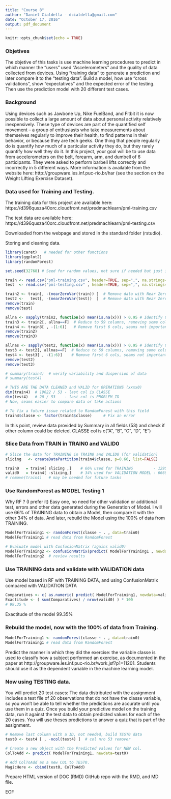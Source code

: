 ```yaml
---
title: "Course 8"
author: "Daniel Cialdella - dcialdella@gmail.com"
date: "October 17, 2016"
output: pdf_document
---
```


```r
knitr::opts_chunk$set(echo = TRUE)
```

### Objetives
The objetive of this tasks is use machine learning procedures to predict in which manner the "users" used "Ascelerometers" and the quality of data collected from devices.
Using "training data" to generate a prediction and later compare it to the "testing data".
Build a model, how use "cross validations", show "expectatives" and the expected error of the testing.
Then use the prediction model with 20 different test cases.


### Background

Using devices such as Jawbone Up, Nike FuelBand, and Fitbit it is now possible to collect a large amount of data about personal activity relatively inexpensively. These type of devices are part of the quantified self movement – a group of enthusiasts who take measurements about themselves regularly to improve their health, to find patterns in their behavior, or because they are tech geeks. One thing that people regularly do is quantify how much of a particular activity they do, but they rarely quantify how well they do it. In this project, your goal will be to use data from accelerometers on the belt, forearm, arm, and dumbell of 6 participants. They were asked to perform barbell lifts correctly and incorrectly in 5 different ways. More information is available from the website here: http://groupware.les.inf.puc-rio.br/har (see the section on the Weight Lifting Exercise Dataset).


### Data used for Training and Testing.
The training data for this project are available here:
https://d396qusza40orc.cloudfront.net/predmachlearn/pml-training.csv

The test data are available here:
https://d396qusza40orc.cloudfront.net/predmachlearn/pml-testing.csv

Downloaded from the webpage and stored in the standard folder (rstudio).

Storing and cleaning data.

```r
library(caret)   # needed for other functions
library(ggplot2)
library(randomForest)

set.seed(32768) # Seed for random values, not sure if needed but just in case

train <- read.csv("pml-training.csv", header=TRUE, sep=",", na.strings=c("NA","")) # Read Data from DISK files- TRAIN 19622
test  <- read.csv("pml-testing.csv" , header=TRUE, sep=",", na.strings=c("NA","")) # Read Data from DISK files- TEST     20

train2 <- train[, -(nearZeroVar(train)) ]  # Remove data with Near Zero variability
test2 <-   test[, -(nearZeroVar(test))  ]  # Remove data with Near Zero variability
remove(train)
remove(test)

allna <- sapply(train2, function(x) mean(is.na(x))) > 0.95 # Identify Columns where MEANs are > 0.95
train3 <- train2[, allna==F]  # Reduce to 59 columns, removing some columns where NA is > 95%
train4 <- train3[ , -(1:6)]   # Remove first 6 cols, seams not important data
remove(train2)
remove(train3)

allnas <- sapply(test2, function(x) mean(is.na(x))) > 0.95 # Identify Columns where MEANs are > 0.95
test3 <- test2[, allnas==F]  # Reduce to 59 columns, removing some columns where NA is > 95%
test4 <- test3[ , -(1:6)]    # Remove first 6 cols, seams not important data
remove(test2)
remove(test3)

# summary(train4)  # verify variability and dispersion of data
# summary(test4)

# THIS ARE THE DATA CLEANED and VALID for OPERATIONS (xxxx0)
dim(train4)  # 19622 / 53 - last col is CLASSE
dim(test4)   # 20 / 53    - last col is PROBLEM_ID
# Now, seams easier to compare data or take actions

# To fix a future issue related to RandomForest with this field
train4$classe <- factor(train4$classe)     # Fix an error
```

In this point, review data provided by Summary in all fields (53) and check if other column could be deleted.
CLASSE col is c("A", "B", "C", "D", "E")


### Slice Data from TRAIN in TRAIN0 and VALID0
```r

# Slice the data for TRAINING in TRAIN0 and VALID0 (for validation)
slicing   <- createDataPartition(train4$classe, p=0.66, list=FALSE)

train0   = train4[ slicing ,]    # 66% used for TRAINING         - 12953
valid0   = train4[ -slicing,]    # 34% used for VALIDATION MODEL - 6669
# remove(train4)   # may be needed for future tasks

```

### Use RandomForest as MODEL Testing 1
Why RF ? (I prefer it) Easy one, no need for other validation or additional test, errors and other data generated during the Generation of Model.
I will use 66% of TRAINING data to obtain a Model, then compare it with the other 34% of data.
And later, rebuild the Model using the 100% of data from TRAINING.

```r
ModelForTraining1 <- randomForest(classe ~ . , data=train0)
ModelForTraining1 # read data from RandomForest

# Evaluate model with ConfusionMatrix (agains valid0)
ModelForTraining2 <- confusionMatrix(predict( ModelForTraining1 , newdata=valid0[,-ncol(valid0)]),valid0$classe)
ModelForTraining2  # review results
```

### Use TRAINING data and validate with VALIDATION data
Use model based in RF with TRAINING DATA, and using ConfusionMatrix compared with VALIDATION DATA
```r
Comparatives <- c( as.numeric( predict( ModelForTraining1, newdata=valid0[,-ncol(valid0)])==valid0$classe))
Exactitude <- ( sum(Comparatives) / nrow(valid0) ) * 100
# 99.35 %
```
Exactitude of the model 99.35% 


### Rebuild the model, now with the 100% of data from Training.
```r
ModelForTraining1 <- randomForest(classe ~ . , data=train0)
ModelForTraining1 # read data from RandomForest
```

Predict the manner in which they did the exercise: the variable classe is used to classify how a subject performed an exercise, as documented in the paper at http://groupware.les.inf.puc-rio.br/work.jsf?p1=11201. Students should use it as the dependent variable in the machine learning model. 

### Now using TESTING data.
You will predict 20 test cases: The data distributed with the assignment includes a test file of 20 observations that do not have the classe variable, so you won't be able to tell whether the predictions are accurate until you use them in a quiz. Once you build your predictive model on the training data, run it against the test data to obtain predicted values for each of the 20 cases. You will use theses predictions to answer a quiz that is part of the assignment. 
```r
# Remove last column with a ID, not needed, build TEST0 data
test0 <- test4 [ , -ncol(test4) ]  # col nro 53 remover

# Create a new object with the Predicted values for NEW col.
ColToAdd <- predict( ModelForTraining1, newdata=test0)

# Add ColToAdd as a new COL to TEST0.
MagicHere <- cbind(test0, ColToAdd)

```




Prepare HTML version of DOC (RMD)
GitHub repo with the RMD, and MD file.

EOF